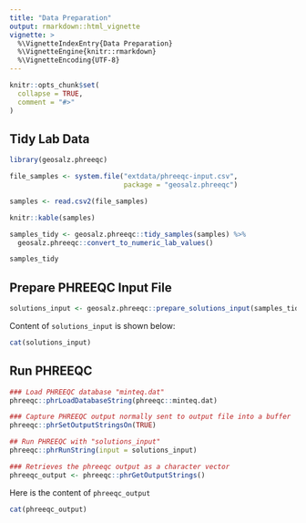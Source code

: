 ```yaml
---
title: "Data Preparation"
output: rmarkdown::html_vignette
vignette: >
  %\VignetteIndexEntry{Data Preparation}
  %\VignetteEngine{knitr::rmarkdown}
  %\VignetteEncoding{UTF-8}
---
```


```r
knitr::opts_chunk$set(
  collapse = TRUE,
  comment = "#>"
)
```


## Tidy Lab Data

```r
library(geosalz.phreeqc)

file_samples <- system.file("extdata/phreeqc-input.csv",
                            package = "geosalz.phreeqc")

samples <- read.csv2(file_samples)

knitr::kable(samples)

samples_tidy <- geosalz.phreeqc::tidy_samples(samples) %>%
  geosalz.phreeqc::convert_to_numeric_lab_values()

samples_tidy

```

## Prepare PHREEQC Input File

```r
solutions_input <- geosalz.phreeqc::prepare_solutions_input(samples_tidy)

```

Content of `solutions_input` is shown below:

```r
cat(solutions_input)
```

## Run PHREEQC 

```r

### Load PHREEQC database "minteq.dat"
phreeqc::phrLoadDatabaseString(phreeqc::minteq.dat)

### Capture PHREEQC output normally sent to output file into a buffer
phreeqc::phrSetOutputStringsOn(TRUE)

## Run PHREEQC with "solutions_input"
phreeqc::phrRunString(input = solutions_input)

### Retrieves the phreeqc output as a character vector
phreeqc_output <- phreeqc::phrGetOutputStrings()

```

Here is the content of `phreeqc_output`

```r
cat(phreeqc_output)
```


